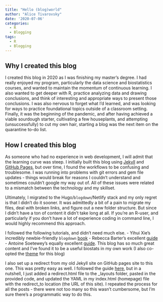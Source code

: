 ```yaml
---
title: "Hello (blog)world"
author: "Alice Tivarovsky"
date: '2020-07-06'
categories:
  - R
  - Blogging
tags:
  - R
  - Blogging
---
```


## Why I created this blog

I created this blog in 2020 as I was finishing my master's degree. I had really enjoyed my program, particularly the data science and biostatistics courses, and wanted to maintain the momentum of continuous learning. I also wanted to get deeper with R, practice analyzing data and drawing conclusions, and think of interesting and appropriate ways to present those conclusions. I was also nervous to forget what I'd learned, and was looking for ways to practice foundational topics outside of a classroom setting. Finally, it was the beginning of the pandemic, and after having achieved a viable sourdough starter, cultivating a few houseplants, and attempting (unsuccessfully) to cut my own hair, starting a blog was the next item on the quarantine to-do list. 

## How I created this blog

As someone who had no experience in web development, I will admit that the learning curve was steep. I initially built this blog using [Jekyll](https://jekyllrb.com/) and [GitHub Pages](https://pages.github.com/), but over time, I found the workflows to be confusing and troublesome. I was running into problems with git errors and gem file updates - things would break for reasons I couldn't understand and sometimes couldn't google my way out of. All of these issues were related to a mismatch between the technology and my skillset. 

Ultimately, I migrated to the Hugo/`blogdown`/Netlify stack and my only regret is that I didn't do it sooner. It was admittedly a bit of a pain to migrate my files, deal with broken links, and figure out a new folder structure. But since I didn't have a ton of content it didn't take long at all. If you're an R-user, and particularly if you don't have a lot of experience coding in command line, I would highly recommend this approach. 

I followed the following tutorials, and didn't need much else. 
- Yihui Xie's incredibly newbie-friendly `blogdown` [book](Yihui Xie)
- Rebecca Barter's excellent [guide](https://www.rebeccabarter.com/blog/2020-02-03_blogger/)
- Antoine Soetewey's equally excellent [guide](https://statsandr.com/blog/7-benefits-of-sharing-your-code-in-a-data-science-blog/). This blog has so much great content and I've found it to be a useful biostats in my own work (I also co-opted the [theme](https://github.com/nanxstats/hugo-renga) for this blog)

I also set up a redirect from my old Jekyll site on GitHub pages site to this one. This was pretty easy as well. I followed the guide [here](https://superdevresources.com/redirects-jekyll-github-pages/), but in a nutshell, I just added a redirect.html file to the _layouts folder, pasted in the provided code, and updated the YAML in my index.html (homepage) file with the redirect_to location (the URL of this site). I repeated the process for all the posts - there were not too many so this wasn't cumbersome, but I'm sure there's a programmatic way to do this. 